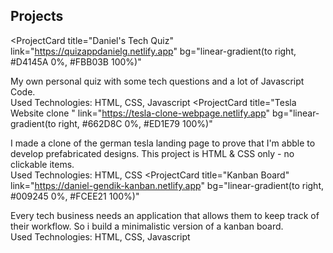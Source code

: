 ## Projects



<ProjectCard
  title="Daniel's Tech Quiz"
  link="https://quizappdanielg.netlify.app"
  bg="linear-gradient(to right, #D4145A 0%, #FBB03B 100%)"
>
  My own personal quiz with some tech questions and a lot of Javascript Code.\
   Used Technologies: HTML, CSS, Javascript
</ProjectCard>
<ProjectCard
  title="Tesla Website clone "
  link="https://tesla-clone-webpage.netlify.app"
  bg="linear-gradient(to right, #662D8C 0%, #ED1E79 100%)"
>
 I made a clone of the german tesla landing page to prove that I'm abble to 
 develop prefabricated designs. This project is HTML & CSS only - no clickable items.\
 Used Technologies: HTML, CSS
</ProjectCard>
<ProjectCard
  title="Kanban Board"
  link="https://daniel-gendik-kanban.netlify.app"
  bg="linear-gradient(to right, #009245 0%, #FCEE21 100%)"
>
  Every tech business needs an application that allows them to keep track of their workflow. So i build a minimalistic version of a kanban board.\
   Used Technologies: HTML, CSS, Javascript
</ProjectCard>

